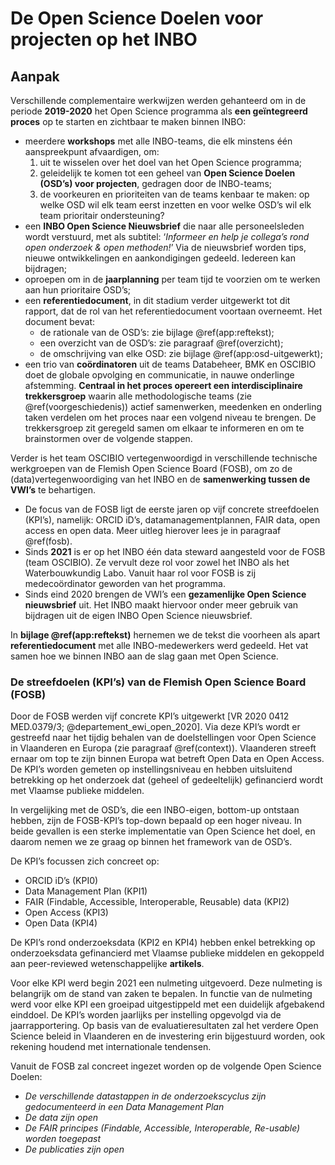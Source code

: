 # De Open Science Doelen voor projecten op het INBO {#osd}

## Aanpak

Verschillende complementaire werkwijzen werden gehanteerd om in de periode
**2019-2020** het Open Science programma als **een geïntegreerd proces** op te
starten en zichtbaar te maken binnen INBO:

-   meerdere **workshops** met alle INBO-teams, die elk minstens één
    aanspreekpunt afvaardigen, om:
    1. uit te wisselen over het doel van het Open Science programma;
    2. geleidelijk te komen tot een geheel van **Open Science Doelen (OSD's)
    voor projecten**, gedragen door de INBO-teams;
    3. de voorkeuren en prioriteiten van de teams kenbaar te maken: op welke
    OSD wil elk team eerst inzetten en voor welke OSD's wil elk team
    prioritair ondersteuning?
-   een **INBO Open Science Nieuwsbrief** die naar alle personeelsleden wordt
    verstuurd, met als subtitel: '*Informeer en help je collega's rond open
    onderzoek & open methoden!*' Via de nieuwsbrief worden tips, nieuwe
    ontwikkelingen en aankondigingen gedeeld. Iedereen kan bijdragen;
-   oproepen om in de **jaarplanning** per team tijd te voorzien om te werken
    aan hun prioritaire OSD's;
-   een **referentiedocument**, in dit stadium verder uitgewerkt tot dit
    rapport, dat de rol van het referentiedocument voortaan overneemt. Het
    document bevat:
    -   de rationale van de OSD's: zie bijlage \@ref(app:reftekst);
    -   een overzicht van de OSD's: zie paragraaf \@ref(overzicht);
    -   de omschrijving van elke OSD: zie bijlage \@ref(app:osd-uitgewerkt);
-   een trio van **coördinatoren** uit de teams Databeheer, BMK en OSCIBIO doet
    de globale opvolging en communicatie, in nauwe onderlinge afstemming.
    **Centraal in het proces opereert een interdisciplinaire trekkersgroep**
    waarin alle methodologische teams (zie \@ref(voorgeschiedenis)) actief samenwerken, meedenken
    en onderling taken verdelen om het proces naar een volgend niveau te
    brengen. De trekkersgroep zit geregeld samen om elkaar te informeren en om
    te brainstormen over de volgende stappen.

Verder is het team OSCIBIO vertegenwoordigd in verschillende technische
werkgroepen van de Flemish Open Science Board (FOSB), om zo de
(data)vertegenwoordiging van het INBO en de **samenwerking tussen de VWI's** te
behartigen.

-   De focus van de FOSB ligt de eerste jaren op vijf concrete streefdoelen
    (KPI's), namelijk: ORCID iD's, datamanagementplannen, FAIR data, open
    access en open data. Meer uitleg hierover lees je in paragraaf \@ref(fosb).
-   Sinds **2021** is er op het INBO één data steward aangesteld voor de FOSB
    (team OSCIBIO). Ze vervult deze rol voor zowel het INBO als het
    Waterbouwkundig Labo. Vanuit haar rol voor FOSB is zij medecoördinator
    geworden van het programma.
-   Sinds eind 2020 brengen de VWI's een **gezamenlijke Open Science
    nieuwsbrief** uit. Het INBO maakt hiervoor onder meer gebruik van
    bijdragen uit de eigen INBO Open Science nieuwsbrief.

In **bijlage \@ref(app:reftekst)** hernemen we de tekst die voorheen als apart
**referentiedocument** met alle INBO-medewerkers werd gedeeld. Het vat samen hoe
we binnen INBO aan de slag gaan met Open Science.

### De streefdoelen (KPI's) van de Flemish Open Science Board (FOSB) {#fosb}

Door de FOSB werden vijf concrete KPI's uitgewerkt [VR 2020 0412 MED.0379/3;
@departement_ewi_open_2020]. Via deze KPI's wordt er gestreefd naar het tijdig
behalen van de doelstellingen voor Open Science in Vlaanderen en Europa (zie
paragraaf \@ref(context)). Vlaanderen streeft ernaar om top te zijn binnen Europa wat
betreft Open Data en Open Access. De KPI's worden gemeten op instellingsniveau
en hebben uitsluitend betrekking op het onderzoek dat (geheel of gedeeltelijk)
gefinancierd wordt met Vlaamse publieke middelen.

In vergelijking met de OSD's, die een INBO-eigen, bottom-up ontstaan hebben,
zijn de FOSB-KPI's top-down bepaald op een hoger niveau. In beide gevallen is
een sterke implementatie van Open Science het doel, en daarom nemen we ze graag
op binnen het framework van de OSD's.

De KPI's focussen zich concreet op:

-   ORCID iD's (KPI0)
-   Data Management Plan (KPI1)
-   FAIR (Findable, Accessible, Interoperable, Reusable) data (KPI2)
-   Open Access (KPI3)
-   Open Data (KPI4)

De KPI's rond onderzoeksdata (KPI2 en KPI4) hebben enkel betrekking op
onderzoeksdata gefinancierd met Vlaamse publieke middelen en gekoppeld aan
peer-reviewed wetenschappelijke **artikels**.

Voor elke KPI werd begin 2021 een nulmeting uitgevoerd. Deze nulmeting is
belangrijk om de stand van zaken te bepalen. In functie van de nulmeting werd
voor elke KPI een groeipad uitgestippeld met een duidelijk afgebakend einddoel.
De KPI's worden jaarlijks per instelling opgevolgd via de jaarrapportering. Op
basis van de evaluatieresultaten zal het verdere Open Science beleid in
Vlaanderen en de investering erin bijgestuurd worden, ook rekening houdend met
internationale tendensen.

Vanuit de FOSB zal concreet ingezet worden op de volgende Open Science Doelen:

-   *De verschillende datastappen in de onderzoekscyclus zijn gedocumenteerd in
    een Data Management Plan*
-   *De data zijn open*
-   *De FAIR principes (Findable, Accessible, Interoperable, Re-usable) worden
    toegepast*
-   *De publicaties zijn open*

